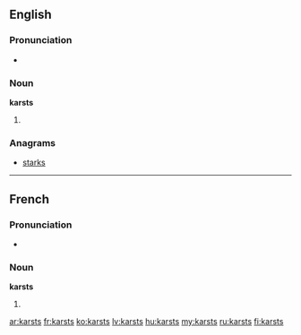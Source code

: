 ==English==

===Pronunciation===
* {{rhymes|ɑː(r)sts}}

===Noun===
'''karsts'''

# {{plural of|[[karst]]}}

===Anagrams===
* [[starks#English|starks]]

----

==French==

===Pronunciation===
* {{IPA|/kaʁst/|lang=fr}}

===Noun===
'''karsts'''

# {{plural of|[[karst]]|lang=fr}}

[[ar:karsts]]
[[fr:karsts]]
[[ko:karsts]]
[[lv:karsts]]
[[hu:karsts]]
[[my:karsts]]
[[ru:karsts]]
[[fi:karsts]]